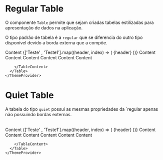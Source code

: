 

<Meta title="Data Display|Table" />

# Regular Table

O componente `Table` permite que sejam criadas tabelas estilizadas para apresentação de dados na aplicação.

O tipo padrão de tabela é a `regular` que se diferencia do outro tipo disponível devido a borda externa que a compõe.

<Canvas>
  <Story name="Regular" parameters={{
    design: {
      type: 'figma',
      url: 'https://www.figma.com/file/O3bKxIcsj2rc1FNIRclJyT/Saturn-System?node-id=484%3A8489'
    }
  }}>
    <ThemeProvider>
      <Table type="regular">
        <TableContent as='thead'>
          <TableData>
            <Checkbox />
            <Typography fontWeight={1} fontSize={3} lineHeight={3}>Content</Typography>
          </TableData>
          {['Teste' , 'Teste1'].map((header, index) => (
            <TableData key={index}>
              <Typography fontWeight={1} fontSize={3} lineHeight={3}>
                {header}
              </Typography>
            </TableData>
          ))}
        </TableContent>
        <TableContent>
          <TableRow>
            <TableData as='td'>
              <Checkbox />
              <Typography>Content</Typography>
            </TableData>
            <TableData><Typography>Content</Typography></TableData>
            <TableData><Typography>Content</Typography></TableData>
          </TableRow>
          <TableRow>
            <TableData as='td'><Typography>Content</Typography></TableData>
            <TableData as='td'><Typography>Content</Typography></TableData>
            <TableData as='td'><Typography>Content</Typography></TableData>
          </TableRow>

        </TableContent>
      </Table>
    </ThemeProvider>
  </Story>
</Canvas>

# Quiet Table

A tabela do tipo `quiet` possui as mesmas propriedades da `regular apenas não possuindo bordas externas.

<Canvas>
  <Story name="Quiet" parameters={{
    design: {
      type: 'figma',
      url: 'https://www.figma.com/file/O3bKxIcsj2rc1FNIRclJyT/Saturn-System?node-id=484%3A8489'
    }
  }}>
    <ThemeProvider>
      <Table type="quiet">
        <TableContent as='thead'>
          <TableData>
            <Checkbox />
            <Typography fontWeight={1} fontSize={3} lineHeight={3}>Content</Typography>
          </TableData>
          {['Teste' , 'Teste1'].map((header, index) => (
            <TableData key={index}>
              <Typography fontWeight={1} fontSize={3} lineHeight={3}>
                {header}
              </Typography>
            </TableData>
          ))}
        </TableContent>
        <TableContent>
          <TableRow>
            <TableData as='td'>
              <Checkbox />
              <Typography>Content</Typography>
            </TableData>
            <TableData><Typography>Content</Typography></TableData>
            <TableData><Typography>Content</Typography></TableData>
          </TableRow>
          <TableRow>
            <TableData as='td'><Typography>Content</Typography></TableData>
            <TableData as='td'><Typography>Content</Typography></TableData>
            <TableData as='td'><Typography>Content</Typography></TableData>
          </TableRow>

        </TableContent>
      </Table>
    </ThemeProvider>
  </Story>
</Canvas>

<ArgsTable of={Table} />
